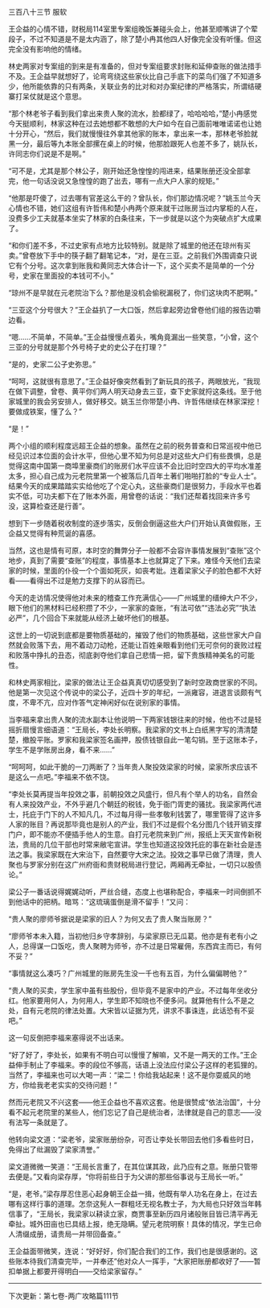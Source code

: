 

三百八十三节 服软

王企益的心情不错，财税局114室里专案组晚饭兼碰头会上，他甚至顺嘴讲了个荤段子，不过不知道是不是太内涵了，除了楚小冉其他四人好像完全没有听懂。但这完全没有影响他的情绪。

林史两家对专案组的到来是有准备的，但对专案组要求封账和延伸查账的做法措手不及。王企益早就想好了，论弯弯绕这些家伙比自己手底下的菜鸟们强了不知道多少，他所能依靠的只有两条，关联业务的比对和对办案纪律的严格落实，所谓结硬寨打呆仗就是这个意思。

“那个林老爷子看到我们拿出来贵人聚的流水，脸都绿了，哈哈哈哈，”楚小冉感觉今天挺顺利，林家这种在过去她想都不敢想的大户如今在自己面前唯唯诺诺也让她十分开心，“然后，我们就慢慢往外拿其他家的账本，拿出来一本，那林老爷脸就黑一分，最后等九本账全部摞在桌上的时候，他那脸跟死人也差不多了，姚队长，许同志你们说是不是啊。”

“可不是，尤其是那个林公子，刚开始还急惶惶的闯进来，结果账册还没全部拿完，他一句话没说又急惶惶的跑了出去，哪有一点大户人家的规矩。”

“他那是吓傻了，过去哪有官差这么干的？曾队长，你们那边情况呢？”姚玉兰今天心情也不错，她们这组有许哲伟和楚小冉两个原来就干过账房当过内掌柜的人在，没费多少工夫就基本坐实了林家的白条往来，下一步就是以这个为突破点扩大成果了。

“和你们差不多，不过史家有点地方比较特别。就是除了城里的他还在琼州有买卖。”曾卷放下手中的筷子翻了翻笔记本，“对，是在三亚。之前我们外围调查只说它有个分号。这次拿到账我和黄同志大体合计一下，这个买卖不是简单的一个分号，史家在里面投的本钱可不小。”

“琼州不是早就在元老院治下么？那他是没机会偷税漏税了，你们这块肉不肥啊。”

“三亚这个分号很大？”王企益扒了一大口饭，然后拿起旁边曾卷他们组的报告边嚼边看。

“嗯……不简单，不简单。”王企益慢慢点着头，嘴角竟漏出一些笑意，“小曾，这个三亚的分号就是那个外号椅子史的史公子在打理？”

“是的，史家二公子史弥思。”

“呵呵，这就很有意思了。”王企益好像突然看到了新玩具的孩子，两眼放光，“我现在做下调整，曾卷、黄平你们两人明天动身去三亚，查下史家就捋这条线。至于他家城里的我会另安排人，做好移交。姚玉兰你带楚小冉、许哲伟继续在林家深挖！要做成铁案，懂了么？”

“是！”

两个小组的顺利程度远超王企益的想象。虽然在之前的税务普查和日常巡视中他已经见识过本位面的会计水平，但他心里不知为何总是对这些大户们有些畏惧，总是觉得这南中国第一商埠里豪商们的账房们水平应该不会比旧时空四大的平均水准差太多，担心自己成为元老院里第一个被落后几百年土著们啪啪打脸的“专业人士”。结果今天的成果踏踏实实给他吃了个定心丸，这些豪商们是很努力，手段水平也着实不低，可功夫都下在了账本外面，用曾卷的话说：“我们还帮着找回来许多亏没，这算检查还是行善”。

想到下一步随着税收制度的逐步落实，反倒会倒逼这些大户们开始认真做假账，王企益又觉得有种荒诞的喜感。

当然，这也是情有可原，本时空的舞弊分子一般都不会容许事情发展到“查账”这个地步，真到了需要“查账”的程度，事情基本上也就算定了下来。难怪今天他们去梁家的时候，里面的仆役一个个面如死灰，如丧考妣。连着梁家父子的脸色都不大好看――看得出不过是勉力支撑下的从容而已。

今天的走访情况使得他对未来的稽查工作充满信心――广州城里的缙绅大户不少，眼下他们的黑材料已经积攒了不少，一家家的查账，“有法可依”“违法必究”“执法必严”，几个回合下来就能从经济上破坏他们的根基。

这世上的一切说到底都是要物质基础的，摧毁了他们的物质基础，这些世家大户自然就会败落下去，用不着动刀动枪，还能让百姓亲眼看到他们无可奈何的衰败过程和败落中挣扎的丑态，彻底剥夺他们拿自己悲情一把，留下贵族精神美名的可能性。

和林史两家相比，梁家的做法让王企益真真切切感受到了新时空政商世家的不同。他是第一次见这个传说中的梁公子，近四十岁的年纪，一派雍容，进退言谈颇有气度，不卑不亢，应对作答气定神闲好似在说别家的事情。

当李福来拿出贵人聚的流水副本让他说明一下两家钱银往来的时候，他也不过是轻摇折扇慢言细语道：“王局长，李处长明察。我梁家的文书上白纸黑字写的清清楚楚，撤股平账。罗家和我梁家签名画押，股债钱银自此一笔勾销。至于这账本子，学生不是学账房出身，看不来……”

“呵呵呵，如此干脆的一刀两断了？当年贵人聚投效梁家的时候，梁家所求应该不是这么一点吧。”李福来不依不饶。

“李处长莫再提当年投效之事，前朝投效之风盛行，但凡有个举人的功名，自然会有人来投效产业，不外乎避几个朝廷的税钱，免于衙门胥吏的骚扰。我梁家两代进士，托庇于门下的人不知凡几，不过每月得一些孝敬利钱罢了，哪里管得了这许多人家的账目？再说那毕竟也是别人的产业，我们不过是假个名分图几个钱开销支撑门户，即不能亦不便插手他人的生意。自打元老院来到广州，报纸上天天宣传新税法，贵局的几位干部也时常来敝宅宣讲。学生也知道这投效托庇的事在新社会是违法之事。我梁家既在大宋治下，自然要守大宋之法。投效之事早已做了清理，贵人聚也与罗家分别在这广州府衙和贵财税局进行登记，两厢再无牵扯，一切只以股债论。”

梁公子一番话说得娓娓动听，严丝合缝，态度上也堪称配合，李福来一时间倒抓不到他话中的把柄。暗骂：“这琉璃蛋倒是滑不留手！”又问：

“贵人聚的廖师爷据说是梁家的旧人？为何又去了贵人聚当账房？”

“廖师爷本未入籍，当初他归乡守孝辞别，与梁家原已无瓜葛。他亦是有老有小之人，总得谋一口饭吃，贵人聚聘为师爷，亦不过是日常雇佣，东西宾主而已，有何不妥？”

“事情就这么凑巧？广州城里的账房先生没一千也有五百，为什么偏偏聘他？”

“贵人聚的买卖，学生家中虽有些股份，但毕竟不是家中的产业。不过每年坐收分红。他家要用何人，为何用人，学生即不知晓也不便多问。就算他有什么不是之处，自有元老院的律法处置。大宋皆以证据为凭，讲求不事诛连，此话恐有不妥吧。”

这一句反倒把李福来塞得说不出话来。

“好了好了，李处长，如果有不明白可以慢慢了解嘛，又不是一两天的工作。”王企益伸手制止了李福来。李的段位不够高，话语上没法应付梁公子这样的老狐狸的。当然了，李福来也可以大喝一声：“梁二！你给我站起来！这不是你耍威风的地方，你给我老老实实的交待问题！”

然而元老院又不兴这套――他王企益也不喜欢这套。他是很赞成“依法治国”，十分看不起元老院里的某些人，他们忘记了自己是统治者，法律就是自己的意志――没有法写一条就是了。

他转向梁文道：“梁老爷，梁家账册纷杂，可否让李处长带回去他们多看些时日，免得出了纰漏毁了梁家清誉。”

梁文道微微一笑道：“王局长言重了，在其位谋其政，此乃应有之意。账册只管带去便是。”又看向梁存厚，“你将前些日于为父讲的那些俗事说与王局长一听。”

“是，老爷。”梁存厚忍住恶心起身朝王企益一揖，他既有举人功名在身上，在过去哪有这样行事的道理。怎奈这髡人一群粗坯无视名教士子，为大局也只好效当年韩信事了，“王局长，我梁家以耕读立家，商贾事至新历四月诸般账目皆已清平再无牵扯。城外田亩也已具结上报，绝无隐瞒。望元老院明察！具体的情况，学生已命人清缀成册，请贵局一并带回备查。”

王企益面带微笑，连说：“好好好，你们配合我们的工作，我们也是很感谢的。这些账本待我们清查完毕，一并奉还”他对众人一挥手，“大家把账册都收好了――暂扣单据上都要开得明白――交给梁家留存。”

--------------------------------------------------

下次更新：第七卷-两广攻略篇111节

